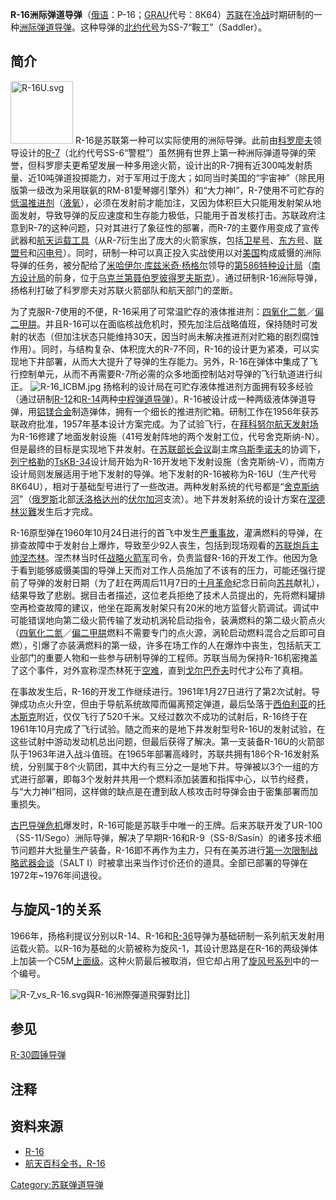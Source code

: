 {{noteTA
|1=zh-hant:涅德林;zh-hans:涅杰林;
}}
{{Infobox weapon
|is_missile=yes
|name = R-16<ref>{{cite book
|title=Russian Strategic Nuclear Forces
|author=Pavel Podvig
|date=2004
|isbn=0262661810
|publisher=MIT Press
|quote=The R-16 missile was the first intercontinental missile with storable liquid fuel
}}</ref>
| image = SS- 7 Saddler.gif
|engine = 两阶段、可储存液体<br />([[Red_fuming_nitric_acid|AK27I]] + [[偏二甲肼|偏二甲肼]])
|guidance = [[惯性导航系统|惯性导航系统]]
|cep = 2.7 km
|length = 30.4 m
|diameter = 3.0 m
|weight = 140.6吨
|payload =
|designer = [[米哈伊尔·库兹米奇·杨格尔|米哈伊尔·库兹米奇·杨格尔]]
|manufacturer = [[Yuzhmash|Plant 586]]
|unit_cost =
|service = 1961–1976年
|used_by = [[苏联|苏联]]
}}
'''R-16洲际弹道导弹'''（[[俄语|俄语]]：Р-16；[[GRAU|GRAU]]代号：8К64）[[苏联|苏联]]在[[冷战|冷战]]时期研制的一种[[洲际弹道导弹|洲际弹道导弹]]。这种导弹的[[北约代号|北约代号]]为SS-7“鞍工”（Saddler）。
== 简介 ==
[[File:R-16U.svg|100px]]
R-16是苏联第一种可以实际使用的洲际导弹。此前由[[科罗廖夫|科罗廖夫]]领导设计的[[R-7|R-7]]（北约代号SS-6“警棍”）虽然拥有世界上第一种洲际弹道导弹的荣誉，但科罗廖夫更希望发展一种多用途火箭，设计出的R-7拥有近300吨发射质量、近10吨弹道投掷能力，对于军用过于庞大；如同当时美国的“宇宙神”（除民用版第一级改为采用联氨的RM-81愛琴娜引擎外）和“大力神I”，R-7使用不可贮存的[[低温推进剂|低温推进剂]]（[[液氧|液氧]]），必须在发射前才能加注，又因为体积巨大只能用发射架从地面发射，导致导弹的反应速度和生存能力极低，只能用于首发核打击。苏联政府注意到R-7的这种问题，只对其进行了象征性的部署，而R-7的主要作用变成了宣传武器和[[航天运载工具|航天运载工具]]（从R-7衍生出了庞大的火箭家族，包括[[卫星号火箭|卫星号]]、[[东方号火箭|东方号]]、[[联盟号火箭|联盟号]]和[[闪电号火箭|闪电号]]）。同时，研制一种可以真正投入实战使用以对[[美国|美国]]构成威慑的洲际导弹的任务，被分配给了[[米哈伊尔·库兹米奇·杨格尔|米哈伊尔·库兹米奇·杨格尔]]领导的[[第586特种设计局|第586特种设计局]]（[[南方设计局|南方设计局]]的前身，位于[[乌克兰|乌克兰]][[第聂伯罗彼得罗夫斯克|第聂伯罗彼得罗夫斯克]]）。通过研制R-16洲际导弹，扬格利打破了科罗廖夫对苏联火箭部队和航天部门的垄断。 

为了克服R-7使用的不便，R-16采用了可常温贮存的液体推进剂：[[四氧化二氮|四氧化二氮]]／[[偏二甲肼|偏二甲肼]]。并且R-16可以在面临核战危机时，预先加注后战略值班，保持随时可发射的状态（但加注状态只能维持30天，因当时尚未解决推进剂对贮箱的剧烈腐蚀作用）。同时，与结构复杂、体积庞大的R-7不同，R-16的设计更为紧凑，可以实现地下井部署，从而大大提升了导弹的生存能力。另外，R-16在弹体中集成了飞行控制单元，从而不再需要R-7所必需的众多地面控制站对导弹的飞行轨道进行纠正。
[[File:R-16_ICBM.jpg|left]]
扬格利的设计局在可贮存液体推进剂方面拥有较多经验（通过研制[[R-12|R-12]]和[[R-14|R-14]]两种[[中程弹道导弹|中程弹道导弹]]）。R-16被设计成一种两级液体弹道导弹，用[[铝|铝]][[镁|镁]][[合金|合金]]制造弹体，拥有一个细长的推进剂贮箱。研制工作在1956年获苏联政府批准，1957年基本设计方案完成。为了试验飞行，在[[拜科努尔航天发射场|拜科努尔航天发射场]]为R-16修建了地面发射设施（41号发射阵地的两个发射工位，代号舍克斯纳-N）。但是最终的目标是实现地下井发射。在[[苏联部长会议|苏联部长会议]]副主席[[乌斯季诺夫|乌斯季诺夫]]的协调下，[[列宁格勒|列宁格勒]]的[[TsKB-34|TsKB-34]]设计局开始为R-16开发地下发射设施（舍克斯纳-V），而南方设计局则发展适用于地下发射的导弹。地下发射的R-16被称为R-16U（生产代号8K64U），相对于基础型号进行了一些改进。两种发射系统的代号都是“[[舍克斯纳河|舍克斯纳河]]”（[[俄罗斯|俄罗斯]]北部[[沃洛格达州|沃洛格达州]]的[[伏尔加河|伏尔加河]]支流）。地下井发射系统的设计方案在[[涅德林災難|涅德林災難]]发生后才完成。

R-16原型弹在1960年10月24日进行的首飞中发生[[涅德林災難|严重事故]]，灌满燃料的导弹，在排查故障中于发射台上爆炸，导致至少92人丧生，包括到现场观看的[[苏联元帅|苏联炮兵主帅]][[米特羅凡·涅德林|涅杰林]]。涅杰林当时任[[战略火箭军|战略火箭军]]司令，负责监督R-16的开发工作。他因为急于看到能够威慑美国的导弹上天而对工作人员施加了不该有的压力，可能还强行提前了导弹的发射日期（为了赶在两周后11月7日的[[十月革命|十月革命]]纪念日前向[[苏共|苏共]]献礼），结果导致了悲剧。据目击者描述，这位老兵拒绝了技术人员提出的，先将燃料罐排空再检查故障的建议，他坐在距离发射架只有20米的地方监督火箭调试。调试中可能错误地向第二级火箭传输了发动机涡轮启动指令，装满燃料的第二级火箭点火（[[四氧化二氮|四氧化二氮]]／[[偏二甲肼|偏二甲肼]]燃料不需要专门的点火源，涡轮启动燃料混合之后即可自燃），引爆了亦装满燃料的第一级，许多在场工作的人在爆炸中丧生，包括航天工业部门的重要人物和一些参与研制导弹的工程师。苏联当局为保持R-16机密掩盖了这个事件，对外宣称涅杰林死于[[空难|空难]]，直到[[戈尔巴乔夫|戈尔巴乔夫]]时代才公布了真相。

在事故发生后，R-16的开发工作继续进行。1961年1月27日进行了第2次试射。导弹成功点火升空，但由于导航系统故障而偏离预定弹道，最后坠落于[[西伯利亚|西伯利亚]]的[[托木斯克|托木斯克]]附近，仅仅飞行了520千米。又经过数次不成功的试射后，R-16终于在1961年10月完成了飞行试验。随之而来的是地下井发射型号R-16U的发射试验，在这些试射中游动发动机总出问题，但最后获得了解决。第一支装备R-16U的火箭部队于1963年进入战斗值班。在1965年部署高峰时，苏联共拥有186个R-16发射系统，分别属于8个火箭团，其中大约有三分之一是地下井。导弹被以3个一组的方式进行部署，即每3个发射井共用一个燃料添加装置和指挥中心，以节约经费，与“大力神I”相同，这样做的缺点是在遭到敌人核攻击时导弹会由于密集部署而加重损失。

[[古巴导弹危机|古巴导弹危机]]爆发时，R-16可能是苏联手中唯一的王牌。后来苏联开发了UR-100（SS-11/Sego）洲际导弹，解决了早期R-16和R-9（SS-8/Sasin）的诸多技术细节问题并大批量生产装备，R-16即不再作为主力，只有在美苏进行[[限制战略武器会谈|第一次限制战略武器会谈]]（SALT I）时被拿出来当作讨价还价的道具。全部已部署的导弹在1972年~1976年间退役。
{{clear}}

== 与旋风-1的关系 ==
1966年，扬格利提议分别以R-14、R-16和[[R-36|R-36]]导弹为基础研制一系列航天发射用运载火箭。以R-16为基础的火箭被称为旋风-1，其设计思路是在R-16的两级弹体上加装一个C5M[[上面级|上面级]]。这种火箭最后被取消，但它却占用了[[旋风号运载火箭|旋风号系列]]中的一个编号。

[[File:R-7_vs_R-16.svg|thumb]]與R-16洲際彈道飛彈對比]]

==参见==
[[R-30圆锤导弹|R-30圆锤导弹]]

== 注释 ==
<references/>
== 资料来源 ==
* [http://www.russianspaceweb.com/r16.html R-16]{{Wayback|url=http://www.russianspaceweb.com/r16.html |date=20081011050633 }}
* [https://web.archive.org/web/20132200591800/http://www.astronautix.com/lvs/r16.htm 航天百科全书，R-16]

{{Russian and Soviet missiles|SSM}}
{{苏联的弹道导弹}}

[[Category:苏联弹道导弹|Category:苏联弹道导弹]]